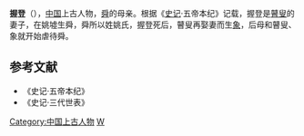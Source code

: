 '''握登'''（{{bd|？||？||}}），[[中国|中国]]上古人物，[[舜|舜]]的母亲。根据《[[史记|史记]]·五帝本纪》记载，握登是[[瞽叟|瞽叟]]的妻子，在姚墟生舜，舜所以姓姚氏，握登死后，瞽叟再娶妻而生[[象_(传说人物)|象]]，后母和瞽叟、象就开始虐待舜。

==参考文献==
*《史记·五帝本纪》
*《史记·三代世表》

[[Category:中国上古人物|Category:中国上古人物]]
[[Category:先秦君主配偶|W]]